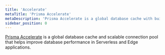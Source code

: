 ```yaml
---
title: 'Accelerate'
metaTitle: 'Prisma Accelerate'
metaDescription: 'Prisma Accelerate is a global database cache with built-in connection pooling that helps improve database performance in Serverless and Edge applications.'
sidebar_position: 0
---
```


<TopBlock>

[Prisma Accelerate](https://www.prisma.io/data-platform/accelerate) is a global database cache and scalable connection pool that helps improve database performance in Serverless and Edge applications.

</TopBlock>

